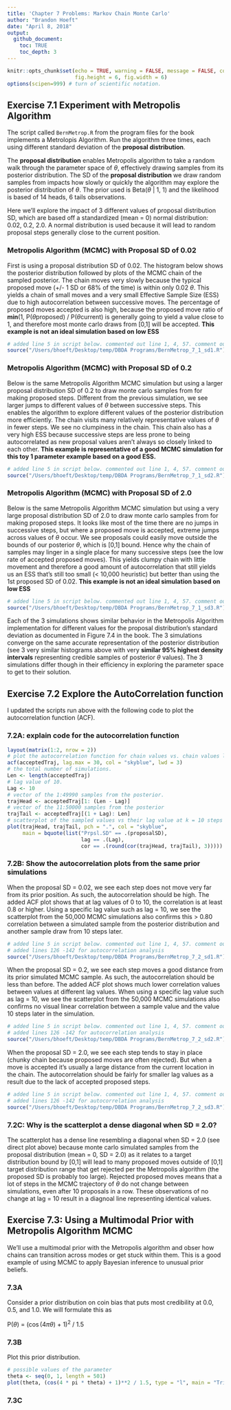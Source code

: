 ```yaml
---
title: 'Chapter 7 Problems: Markov Chain Monte Carlo'
author: "Brandon Hoeft"
date: "April 8, 2018"
output:
  github_document:
    toc: TRUE
    toc_depth: 3
---
```


```r
knitr::opts_chunk$set(echo = TRUE, warning = FALSE, message = FALSE, comment = "",
                      fig.height = 6, fig.width = 6)
options(scipen=999) # turn of scientific notation.
```

## Exercise 7.1 Experiment with Metropolis Algorithm 

The script called `BernMetrop.R` from the program files for the book implements a Metrolopis Algorithm. Run the algorithm three times, each using different standard deviation of the **proposal distribution**. 

The **proposal distribution** enables Metropolis algorithm to take a random walk through the parameter space of $\theta$, effectively drawing samples from its posterior distribution. The SD of the **proposal distribution** we draw random samples from impacts how slowly or quickly the algorithm may explore the posterior distribution of $\theta$. The prior used is Beta($\theta$ | 1, 1) and the likelihood is based of 14 heads, 6 tails observations. 

Here we'll explore the impact of 3 different values of proposal distribution SD, which are based off a standardized (mean = 0) normal distribution: 0.02, 0.2, 2.0. A normal distribution is used because it will lead to random proposal steps generally close to the current position.

### Metropolis Algorithm (MCMC) with Proposal SD of 0.02

First is using a proposal distribution SD of 0.02. The histogram below shows the posterior distribution followed by plots of the MCMC chain of the sampled posterior. The chain moves very slowly because the typical proposed move (+/- 1 SD or 68% of the time) is within only 0.02 $\theta$. This yields a chain of small moves and a very small Effective Sample Size (ESS) due to high autocorrelation between successive moves. The percentage of proposed moves accepted is also high, because the proposed move ratio of **min**(1, P($\theta$proposed) / P($\theta$current) is generally going to yield a value close to 1, and therefore most monte carlo draws from [0,1] will be accepted. **This example is not an ideal simulation based on low ESS**

``` r
# added line 5 in script below. commented out line 1, 4, 57. comment out line 89 for openGraph so can generate the graph output in this RMarkdown script. Change seed in line 55 to 123. 
source("/Users/bhoeft/Desktop/temp/DBDA Programs/BernMetrop_7_1_sd1.R")

```

### Metropolis Algorithm (MCMC) with Proposal SD of 0.2

Below is the same Metropolis Algorithm MCMC simulation but using a larger proposal distribution SD of 0.2 to draw monte carlo samples from for making proposed steps. Different from the previous simulation, we see larger jumps to different values of $\theta$ between successive steps. This enables the algorithm to explore different values of the posterior distribution more efficiently. The chain visits many relatively representative values of $\theta$ in fewer steps. We see no clumpiness in the chain. This chain also has a very high ESS because successive steps are less prone to being autocorrelated as new proposal values aren't always so closely linked to each other. **This example is representative of a good MCMC simulation for this toy 1 parameter example based on a good ESS.**

``` r
# added line 5 in script below. commented out line 1, 4, 57. comment out line 89 for openGraph so can generate the graph output in this RMarkdown script. Change seed in line 55 to 123. 
source("/Users/bhoeft/Desktop/temp/DBDA Programs/BernMetrop_7_1_sd2.R")

```

### Metropolis Algorithm (MCMC) with Proposal SD of 2.0

Below is the same Metropolis Algorithm MCMC simulation but using a very large proposal distribution SD of 2.0 to draw monte carlo samples from for making proposed steps. It looks like most of the time there are no jumps in successive steps, but where a proposed move is accepted, extreme jumps across values of $\theta$ occur. We see proposals could easily move outside the bounds of our posterior $\theta$, which is [0,1] bound. Hence why the chain of samples may linger in a single place for many successive steps (see the low rate of accepted proposed moves). This yields clumpy chain with little movement and therefore a good amount of autocorrelation that still yields us an ESS that's still too small (< 10,000 heuristic) but better than using the 1st proposed SD of 0.02. **This example is not an ideal simulation based on low ESS**

``` r
# added line 5 in script below. commented out line 1, 4, 57. comment out line 89 for openGraph so can generate the graph output in this RMarkdown script. Change seed in line 55 to 123. 
source("/Users/bhoeft/Desktop/temp/DBDA Programs/BernMetrop_7_1_sd3.R")

```

Each of the 3 simulations shows similar behavior in the Metropolis Algorithm implementation for different values for the proposal distribution's standard deviation as documented in Figure 7.4 in the book. The 3 simulations converge on the same accurate representation of the posterior distribution (see 3 very similar histograms above with very **similar 95% highest density intervals** representing credible samples of posterior $\theta$ values). The 3 simulations differ though in their efficiency in exploring the parameter space to get to their solution. 

## Exercise 7.2  Explore the AutoCorrelation function

I updated the scripts run above with the following code to plot the autocorrelation function (ACF). 

### 7.2A: explain code for the autocorrelation function

```r

layout(matrix(1:2, nrow = 2))
# plot the autocorrelation function for chain values vs. chain values lag 0 to lag 30 steps behind.
acf(acceptedTraj, lag.max = 30, col = "skyblue", lwd = 3)
# the total number of simulations. 
Len <- length(acceptedTraj)
# lag value of 10.
Lag <- 10
# vector of the 1:49990 samples from the posterior.
trajHead <- acceptedTraj[1: (Len - Lag)]
# vector of the 11:50000 samples from the posterior
trajTail <- acceptedTraj[(1 + Lag): Len]
# scatterplot of the sampled values vs their lag value at k = 10 steps later 
plot(trajHead, trajTail, pch = ".", col = "skyblue",
     main = bquote(list("Prpsl.SD" == .(proposalSD),
                        lag == .(Lag),
                        cor == .(round(cor(trajHead, trajTail), 3)))))

```

### 7.2B: Show the autocorrelation plots from the same prior simulations

When the proposal SD = 0.02, we see each step does not move very far from its prior position. As such, the autocorrelation should be high. The added ACF plot shows that at lag values of 0 to 10, the correlation is at least 0.8 or higher. Using a specific lag value such as lag = 10, we see the scatterplot from the 50,000 MCMC simulations also confirms this > 0.80 correlation between a simulated sample from the posterior distribution and another sample draw from 10 steps later. 

``` r
# added line 5 in script below. commented out line 1, 4, 57. comment out line 89 for openGraph so can generate the graph output in this RMarkdown script. Change seed in line 55 to 123. 
# added lines 126 -142 for autocorrelation analysis
source("/Users/bhoeft/Desktop/temp/DBDA Programs/BernMetrop_7_2_sd1.R")
```

When the proposal SD = 0.2, we see each step moves a good distance from its prior simulated MCMC sample. As such, the autocorrelation should be less than before. The added ACF plot shows much lower correlation values between values at different lag values. When using a specific lag value such as lag = 10, we see the scatterplot from the 50,000 MCMC simulations also confirms no visual linear correlation between a sample value and the value 10 steps later in the simulation. 

``` r
# added line 5 in script below. commented out line 1, 4, 57. comment out line 89 for openGraph so can generate the graph output in this RMarkdown script. Change seed in line 55 to 123. 
# added lines 126 -142 for autocorrelation analysis
source("/Users/bhoeft/Desktop/temp/DBDA Programs/BernMetrop_7_2_sd2.R")
```

When the proposal SD = 2.0, we see each step tends to stay in place (chunky chain because proposed moves are often rejected). But when a move is accepted it's usually a large distance from the current location in the chain. The autocorrelation should be fairly for smaller lag values as a result due to the lack of accepted proposed steps. 

``` r
# added line 5 in script below. commented out line 1, 4, 57. comment out line 89 for openGraph so can generate the graph output in this RMarkdown script. Change seed in line 55 to 123. 
# added lines 126 -142 for autocorrelation analysis
source("/Users/bhoeft/Desktop/temp/DBDA Programs/BernMetrop_7_2_sd3.R")
```

### 7.2C: Why is the scatterplot a dense diagonal when SD = 2.0?

The scatterplot has a dense line resembling a diagonal when SD = 2.0 (see direct plot above) because monte carlo simulated samples from the proposal distribution (mean = 0, SD = 2.0) as it relates to a target distribution bound by [0,1] will lead to many proposed moves outside of [0,1] target distribution range that get rejected per the Metropolis algorithm (the proposed SD is probably too large). Rejected proposed moves means that a lot of steps in the MCMC trajectory of $\theta$ do not change between simulations, even after 10 proposals in a row. These observations of no change at lag = 10 result in a diagnoal line representing identical values. 

## Exercise 7.3: Using a Multimodal Prior with Metropolis Algorithm MCMC

We'll use a multimodal prior with the Metropolis algorithm and obser how chains can transition across modes or get stuck within them. This is a good example of using MCMC to apply Bayesian inference to unusual prior beliefs. 

### 7.3A

Consider a prior distribution on coin bias that puts most credibility at 0.0, 0.5, and 1.0. We will formulate this as 

P($\theta$) = ($\cos$($4$$\pi$$\theta$) + 1)$^2$ / 1.5

### 7.3B

Plot this prior distribution.

```r
# possible values of the parameter
theta <- seq(0, 1, length = 501)
plot(theta, (cos(4 * pi * theta) + 1)**2 / 1.5, type = "l", main = "Tri-Modal Prior PDF of Coin Bias")
```

### 7.3C
